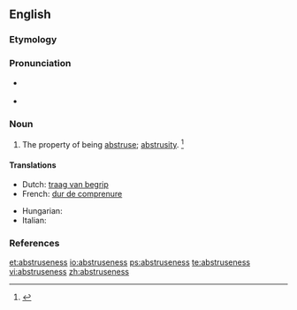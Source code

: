 ==English==

===Etymology===
{{suffix|abstruse|ness}}

===Pronunciation===
* {{a|RP}} {{IPA|/əbˈstruːs.nəs/}}
* {{a|US}} {{IPA|/æbˈstrus.nəs/|/əbˈstrus.nəs/}}

===Noun===
{{en-noun|-}}

# The property of being [[abstruse]]; [[abstrusity]]. {{defdate|First attested in the mid 17<sup>th</sup> century.}}<ref name=SOED>{{reference-book | last =| first = | authorlink =  | coauthors =  | editor =Brown, Lesley  | others =  | title = The Shorter Oxford English Dictionary | origdate =  | origyear = 1933| origmonth =  | url =  | format =  | accessdate =  | accessyear =  | accessmonth =  | edition = 5th | date =  | year =2003| month =  | publisher =Oxford University Press  | location =Oxford, UK | language =  | id =  | doi = | isbn =978-0-19-860575-7 | lccn = | ol = | pages =10| chapter =  | chapterurl =  | quote =}}</ref>

====Translations====
{{trans-top|the property of being abstruse}}
* Dutch: [[traag van begrip]]
* French: [[dur de comprenure]]
{{trans-mid}}
* Hungarian: {{t+|hu|homályosság}}
* Italian: {{t|it|astruseria|f}}
{{trans-bottom}}

===References===
<references/>

[[et:abstruseness]]
[[io:abstruseness]]
[[ps:abstruseness]]
[[te:abstruseness]]
[[vi:abstruseness]]
[[zh:abstruseness]]